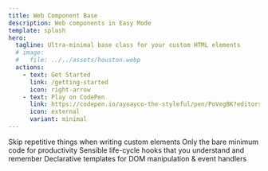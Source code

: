 ```yaml
---
title: Web Component Base
description: Web components in Easy Mode
template: splash
hero:
  tagline: Ultra-minimal base class for your custom HTML elements
  # image:
  #   file: ../../assets/houston.webp
  actions:
    - text: Get Started
      link: /getting-started
      icon: right-arrow
    - text: Play on CodePen
      link: https://codepen.io/ayoayco-the-styleful/pen/PoVegBK?editors=1010
      icon: external
      variant: minimal
---
```



<CardGrid stagger>
	<Card title="Clean." icon="star">
		Skip repetitive things when writing custom elements
	</Card>
	<Card title="Tiny." icon="add-document">
		Only the bare minimum code for productivity
	</Card>
	<Card title="Easy." icon="heart">
		Sensible life-cycle hooks that you understand and remember
	</Card>
	<Card title="Familiar." icon="open-book">
		Declarative templates for DOM manipulation & event handlers
	</Card>
</CardGrid>

